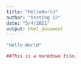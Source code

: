 ```yaml
---
title: "HelloWorld"
author: "testing 12"
date: "5/4/2021"
output: html_document
---
```

```r
"Hello World"

##This is a markdown file.

```

